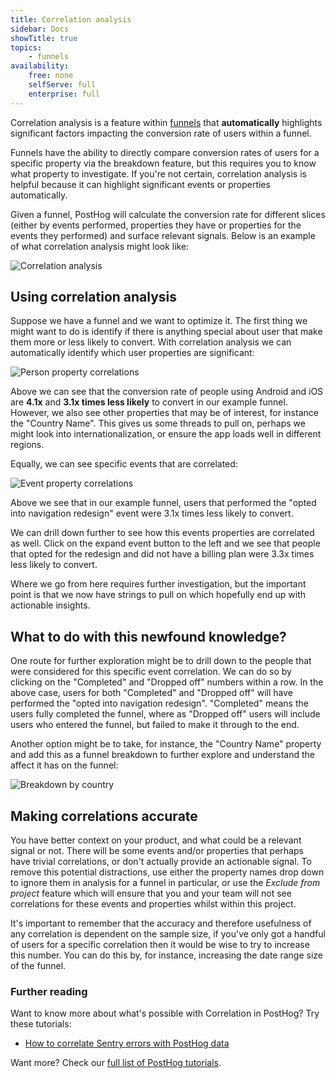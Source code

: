 ```yaml
---
title: Correlation analysis
sidebar: Docs
showTitle: true
topics:
    - funnels
availability:
    free: none
    selfServe: full
    enterprise: full
---
```


Correlation analysis is a feature within [funnels](/docs/product-analytics/funnels) that **automatically** highlights significant factors impacting the conversion rate of users within a funnel.

Funnels have the ability to directly compare conversion rates of users for a specific property via the breakdown feature, but this requires you to know what property to investigate. If you're not certain, correlation analysis is helpful because it can highlight significant events or properties automatically. 

Given a funnel, PostHog will calculate the conversion rate for different slices (either by events performed, properties they have or properties for the events they performed) and surface relevant signals. Below is an example of what correlation analysis might look like:

![Correlation analysis](../../images/docs/user-guides/funnels/funnel-correlation-analysis.png)

## Using correlation analysis

Suppose we have a funnel and we want to optimize it. The first thing we might want to do is identify if there is anything special about user that make them more or less likely to convert. With correlation analysis we can automatically identify which user properties are significant:

![Person property correlations](../../images/docs/user-guides/funnels/funnel-correlation-user-properties.png)


Above we can see that the conversion rate of people using Android and iOS are **4.1x** and **3.1x times less likely** to convert in our example funnel. However, we also see other properties that may be of interest, for instance the "Country
Name". This gives us some threads to pull on, perhaps we might look into internationalization, or ensure the app loads well in different regions.

Equally, we can see specific events that are correlated:

![Event property correlations](../../images/docs/user-guides/funnels/funnel-correlation-event-properties.png)

Above we see that in our example funnel, users that performed the "opted into navigation redesign" event were 3.1x times less likely to convert.

We can drill down further to see how this events properties are correlated as well. Click on the expand event button to the left and we see that people that opted for the redesign and did not have a billing plan were 3.3x times less likely to convert.

Where we go from here requires further investigation, but the important point is that we now have strings to pull on which hopefully end up with actionable insights.

## What to do with this newfound knowledge?

One route for further exploration might be to drill down to the people that were considered for this specific event correlation. We can do so by clicking on the "Completed" and "Dropped off" numbers within a row. In the above case, users for both "Completed" and "Dropped off" will have performed the "opted into navigation redesign". "Completed" means the users fully completed the funnel, where as "Dropped off" users will include users who entered the funnel, but failed to make it through to the end.

Another option might be to take, for instance, the "Country Name" property and add this as a funnel breakdown to further explore and understand the affect it has on the funnel:

![Breakdown by country](../../images/docs/user-guides/funnels/funnel-correlation-analysis-country.png)

## Making correlations accurate

You have better context on your product, and what could be a relevant signal or not. There will be some events and/or properties that perhaps have trivial correlations, or don't actually provide an actionable signal. To remove this
potential distractions, use either the property names drop down to ignore them in analysis for a funnel in particular, or use the _Exclude from project_ feature which will ensure that you and your team will not see correlations for these events and properties whilst within this project.

It's important to remember that the accuracy and therefore usefulness of any correlation is dependent on the sample size, if you've only got a handful of users for a specific correlation then it would be wise to try to increase this number. You can do this by, for instance, increasing the date range size of the funnel.

### Further reading

Want to know more about what's possible with Correlation in PostHog? Try these tutorials:

-   [How to correlate Sentry errors with PostHog data](/tutorials/sentry-plugin-tutorial)

Want more? Check our [full list of PostHog tutorials](https://posthog.com/tutorials).
